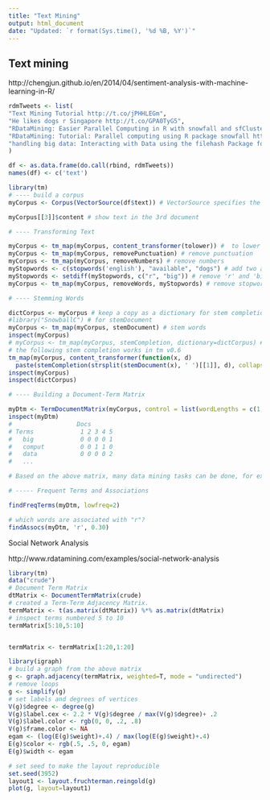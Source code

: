 ---
title: "Text Mining"
output: html_document
date: "Updated: `r format(Sys.time(), '%d %B, %Y')`"
---



## Text mining

http://chengjun.github.io/en/2014/04/sentiment-analysis-with-machine-learning-in-R/

```r
rdmTweets <- list(
"Text Mining Tutorial http://t.co/jPHHLEGm",
"He likes dogs r Singapore http://t.co/GPA0TyG5",
"RDataMining: Easier Parallel Computing in R with snowfall and sfCluster http://t.co/BPcinvzK",
"RDataMining: Tutorial: Parallel computing using R package snowfall http://t.co/CHBCyr76",
"handling big data: Interacting with Data using the filehash Package for R http://t.co/7RB3sChx"
)

df <- as.data.frame(do.call(rbind, rdmTweets))
names(df) <- c('text')

library(tm)
# ---- build a corpus
myCorpus <- Corpus(VectorSource(df$text)) # VectorSource specifies the text source

myCorpus[[3]]$content # show text in the 3rd document

# ---- Transforming Text

myCorpus <- tm_map(myCorpus, content_transformer(tolower)) #  to lower case
myCorpus <- tm_map(myCorpus, removePunctuation) # remove punctuation
myCorpus <- tm_map(myCorpus, removeNumbers) # remove numbers
myStopwords <- c(stopwords('english'), "available", "dogs") # add two additional stopwords
myStopwords <- setdiff(myStopwords, c("r", "big")) # remove 'r' and 'big' from stopwords
myCorpus <- tm_map(myCorpus, removeWords, myStopwords) # remove stopwords

# ---- Stemming Words

dictCorpus <- myCorpus # keep a copy as a dictionary for stem completion
#library("SnowballC") # for stemDocument
myCorpus <- tm_map(myCorpus, stemDocument) # stem words
inspect(myCorpus)
# myCorpus <- tm_map(myCorpus, stemCompletion, dictionary=dictCorpus) # stem completion
# the following stem completion works in tm v0.6 
tm_map(myCorpus, content_transformer(function(x, d)
  paste(stemCompletion(strsplit(stemDocument(x), ' ')[[1]], d), collapse = ' ')), dictCorpus)
inspect(myCorpus)
inspect(dictCorpus)

# ---- Building a Document-Term Matrix

myDtm <- TermDocumentMatrix(myCorpus, control = list(wordLengths = c(1, Inf)))
inspect(myDtm)
#                  Docs
# Terms             1 2 3 4 5
#   big             0 0 0 0 1
#   comput          0 0 1 1 0
#   data            0 0 0 0 2  
#   ...

# Based on the above matrix, many data mining tasks can be done, for example, clustering, classification and association analysis.

# ----- Frequent Terms and Associations

findFreqTerms(myDtm, lowfreq=2)

# which words are associated with "r"?
findAssocs(myDtm, 'r', 0.30)
```


Social Network Analysis

http://www.rdatamining.com/examples/social-network-analysis

```{r, warning=F}

library(tm)
data("crude")
# Document Term Matrix
dtMatrix <- DocumentTermMatrix(crude)
# created a Term-Term Adjacency Matrix.
termMatrix <- t(as.matrix(dtMatrix)) %*% as.matrix(dtMatrix) 
# inspect terms numbered 5 to 10
termMatrix[5:10,5:10]


termMatrix <- termMatrix[1:20,1:20]

library(igraph)
# build a graph from the above matrix
g <- graph.adjacency(termMatrix, weighted=T, mode = "undirected")
# remove loops
g <- simplify(g)
# set labels and degrees of vertices
V(g)$degree <- degree(g)
V(g)$label.cex <- 2.2 * V(g)$degree / max(V(g)$degree)+ .2
V(g)$label.color <- rgb(0, 0, .2, .8)
V(g)$frame.color <- NA
egam <- (log(E(g)$weight)+.4) / max(log(E(g)$weight)+.4)
E(g)$color <- rgb(.5, .5, 0, egam)
E(g)$width <- egam

# set seed to make the layout reproducible
set.seed(3952)
layout1 <- layout.fruchterman.reingold(g)
plot(g, layout=layout1)

```

